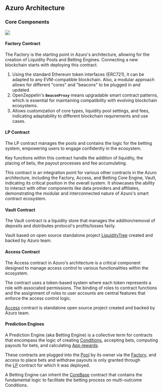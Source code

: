 
## Azuro Architecture

### Core Components

<Image
  src="/images/hub/contract-chains.png"
  width={2000}
  height={1000}
/>

#### Factory Contract

The Factory is the starting point in Azuro's architecture, allowing for the creation of Liquidity Pools and Betting Engines. Connecting a new blockchain starts with deploying this contract.

1. Using the standard Ethereum token interfaces (ERC721), it can be adapted to any EVM-compatible blockchain. Also, a modular approach allows for different "cores" and "beacons" to be plugged in and updated.
2. OpenZeppelin's **`BeaconProxy`** means upgradable smart contract patterns, which is essential for maintaining compatibility with evolving blockchain ecosystems.
3. Allows customization of core types, liquidity pool settings, and fees, indicating adaptability to different blockchain requirements and use cases.

#### LP Contract

The LP contract manages the pools and contains the logic for the betting system, empowering users to engage confidently in the ecosystem. 

Key functions within this contract handle the addition of liquidity, the placing of bets, the payout processes and fee accumulating. 

This contract is an integration point for various other contracts in the Azuro architecture, including the Factory, Access, and Betting Core Engine, Vault, indicating its critical position in the overall system. It showcases the ability to interact with other components like data providers and affiliates, demonstrating the modular and interconnected nature of Azuro's smart contract ecosystem.

#### Vault Contract
The Vault contract is a liquidity store that manages the addition/removal of deposits and distributes protocol's profits/losses fairly.

Vault based on open source standalone project [LiquidityTree](https://github.com/Azuro-protocol/LiquidityTree) created and backed by Azuro team.

#### Access Contract

The Access contract in Azuro's architecture is a critical component designed to manage access control to various functionalities within the ecosystem. 

The contract uses a token-based system where each token represents a role with associated permissions. The binding of roles to contract functions and the assignment of roles to user accounts are central features that enforce the access control logic. 

[Access](https://github.com/Azuro-protocol/Access) contract is standalone open source project created and backed by Azuro team.
#### Prediction Engines

A Prediction Engine (aka Betting Engine) is a collective term for contracts that encompass the logic of creating [Conditions](https://gem.azuro.org/knowledge-hub/how-azuro-works/components/conditions), accepting bets, computing payouts for bets, and calculating [App rewards](https://gem.azuro.org/knowledge-hub/how-azuro-works/reward-distribution).

These contracts are plugged into the [Pool](https://gem.azuro.org/knowledge-hub/how-azuro-works/components/pools) by its owner via the [Factory](/hub/blockchains/architecture#factory-contract), and access to place bets and withdraw payouts is only granted through the [LP](/hub/blockchains/architecture#lp-contract) contract for which it was deployed.

A Betting Engine can inherit the [CoreBase](https://gem.azuro.org/contracts/core-base) contract that contains the fundamental logic to facilitate the betting process on multi-outcome Conditions.
